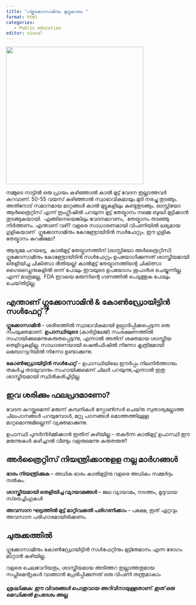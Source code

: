 ```yaml
---
title: "ഗ്ളൂക്കോസാമിനും കൂട്ടുകാരും "
format: html
categories: 
   - Public education
editor: visual
---
```


![](images/glu.png){width="376"}

നമ്മുടെ നാട്ടിൽ ഒരു പ്രായം കഴിഞ്ഞാൽ കാൽ മുട്ട് വേദന ഇല്ലാത്തവർ കുറവാണ്. 50-55 വയസ് കഴിഞ്ഞാൽ സ്വാഭാവികമായും മുടി നരച്ചു തുടങ്ങും.  അതിനോട് സമാനമായ മാറ്റങ്ങൾ കാൽ മുട്ടുകളിലും കണ്ടുതുടങ്ങും. ഓസ്റ്റിയോ ആർത്രൈറ്റിസ് എന്ന് ഇംഗ്ലീഷിൽ പറയുന്ന മുട്ട് തേയ്മാനം നമ്മെ ബുദ്ധി മുട്ടിക്കാൻ തുടങ്ങുകയായി.  എങ്ങിനെയെങ്കിലും വേദനമാറണം,  തേയ്മാനം തടഞ്ഞു നിർത്തണം. എന്താണ് വഴി? വളരെ സാധാരണമായി വിപണിയിൽ ലഭ്യമായ ഗുളികയാണ്  ഗ്ലൂക്കോസാമിനും കോണ്ട്രോയിടിൻ സൾഫേറ്റും. ഈ ഗുളിക തേയ്മാനം കുറക്കുമോ?

ആദ്യമേ പറയട്ടെ,  കാൽമുട്ട് തേയ്മാനത്തിന് (ഓസ്റ്റിയോ അർത്രൈറ്റിസ്) ഗ്ലൂക്കോസാമിനും കോണ്ട്രോയിടിൻ സൾഫേറ്റും ഉപയോഗിക്കുന്നത് ശാസ്ത്രീയമായി തെളിയിച്ച ചികിത്സാ രീതിയല്ല! കാൽമുട്ട് തേയ്മാനത്തിന്റെ ചികിത്സാ ഗൈഡ്ലൈനുകളിൽ ഒന്ന് പോലും ഇവയുടെ ഉപയോഗം ശുപാർശ ചെയ്യുന്നില്ല. എന്ന് മാത്രമല്ല,  FDA ഇവയെ മരുന്നിന്റെ ഗണത്തിൽ പെടുത്തുക പോലും ചെയ്‌തിട്ടില്ല. 

## **എന്താണ് ഗ്ലൂക്കോസാമിൻ &** കോൺഡ്രോയിട്ടിൻ **സൾഫേറ്റ് ?**

**ഗ്ലൂക്കോസാമിൻ** – ശരീരത്തിൽ സ്വാഭാവികമായി ഉല്പാദിപ്പിക്കപ്പെടുന്ന ഒരു സംയുക്തമാണ്. **ഉപാസ്ഥിയുടെ** (കാർട്ടിലേജ്) സംരക്ഷണത്തിൽ സഹായിക്കുമെന്നുകരുതപ്പെടുന്നു, എന്നാൽ അതിന് ശക്തമായ ശാസ്ത്രീയ തെളിവുകളില്ല. സാധാരണയായി ഷെൽഫിഷിൽ നിന്നോ കൃത്രിമമായി ലബോറട്ടറിയിൽ നിന്നോ ഉണ്ടാക്കുന്നു.

**കോൺഡ്രോയിട്ടിൻ സൾഫേറ്റ്** – ഉപാസ്ഥിയിലെ ഈർപ്പം നിലനിർത്താനും തകർച്ച തടയുവാനും സഹായിക്കുമെന്ന് ചിലർ പറയുന്നു,എന്നാൽ ഇതു ശാസ്ത്രീയമായി സ്ഥിരീകരിച്ചിട്ടില്ല.

## **ഇവ ശരിക്കും ഫലപ്രദമാണോ?**

വേദന കുറയ്ക്കുമെന്ന്‌ മരുന്ന് കമ്പനികൾ സ്പോൺസർ ചെയ്‌ത സുതാര്യമല്ലാത്ത ചിലപഠനങ്ങൾ പറയുമ്പോൾ, മറ്റു പഠനങ്ങൾ മൊത്തത്തിലുള്ള മാറ്റമൊന്നുമില്ലെന്ന് വ്യക്തമാക്കുന്നു.

ഉപാസ്ഥി പുനർനിർമ്മിക്കാൻ ഇതിന് കഴിയില്ല – തകർന്ന കാൽമുട്ട് ഉപാസ്ഥി ഈ മരുന്നുകൾ കഴിച്ചാൽ വീണ്ടും വളരുമെന്നു കരുതരുത്!

## **അർത്രൈറ്റിസ് നിയന്ത്രിക്കാനുളള നല്ല മാർഗങ്ങൾ**

**ഭാരം നിയന്ത്രിക്കുക** – അധിക ഭാരം കാൽമുട്ടിനു വളരെ അധികം സമ്മർദ്ദം നൽകും.

**ശാസ്ത്രീയമായി തെളിയിച്ച വ്യായാമങ്ങൾ** – ജല വ്യായാമം, നടത്തം, മൃദുവായ സ്‌ട്രെച്ചിംഗുകൾ

**അവസാന ഘട്ടത്തിൽ മുട്ട് മാറ്റിവക്കൽ പരിഗണിക്കാം** – പക്ഷേ, ഇത് ഏറ്റവും അവസാന പരിഹാരമായിരിക്കണം.

## ചുരുക്കത്തിൽ

ഗ്ലൂക്കോസാമിനും കോൺഡ്രോയിട്ടിൻ സൾഫേറ്റിനും മുട്ട്തേമാനം എന്ന രോഗം മാറ്റാൻ കഴിയില്ല.

വളരെ ചെലവേറിയതും, ശാസ്ത്രീയമായ അടിത്തറ ഇല്ലാത്തതുമായ സപ്ലിമെന്റുകൾ വാങ്ങാൻ പ്രേരിപ്പിക്കുന്നത് ഒരു വിപണി തന്ത്രമാകാം

##### **ശ്രദ്ധിക്കുക**: ഈ വിവരങ്ങൾ പൊതുവായ അറിവിനായുള്ളതാണ്. ഇത് ഒരു മെഡിക്കൽ ഉപദേശം അല്ല.
